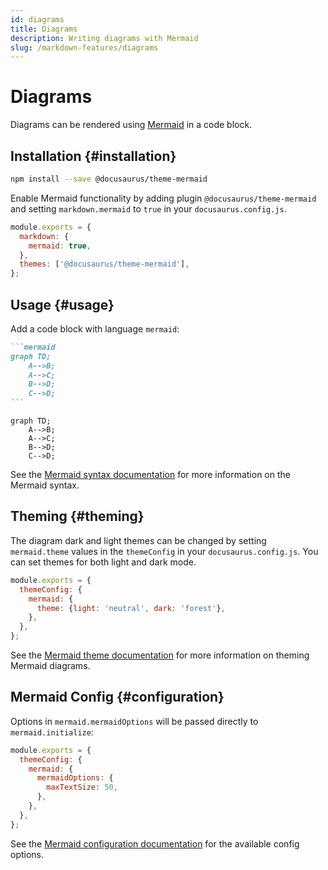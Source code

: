 ```yaml
---
id: diagrams
title: Diagrams
description: Writing diagrams with Mermaid
slug: /markdown-features/diagrams
---
```


# Diagrams

Diagrams can be rendered using [Mermaid](https://mermaid-js.github.io/mermaid/) in a code block.

## Installation {#installation}

```bash npm2yarn
npm install --save @docusaurus/theme-mermaid
```

Enable Mermaid functionality by adding plugin `@docusaurus/theme-mermaid` and setting `markdown.mermaid` to `true` in your `docusaurus.config.js`.

```js title="docusaurus.config.js"
module.exports = {
  markdown: {
    mermaid: true,
  },
  themes: ['@docusaurus/theme-mermaid'],
};
```

## Usage {#usage}

Add a code block with language `mermaid`:

````md title="Example Mermaid diagram"
```mermaid
graph TD;
    A-->B;
    A-->C;
    B-->D;
    C-->D;
```
````

```mermaid
graph TD;
    A-->B;
    A-->C;
    B-->D;
    C-->D;
```

See the [Mermaid syntax documentation](https://mermaid-js.github.io/mermaid/#/./n00b-syntaxReference) for more information on the Mermaid syntax.

## Theming {#theming}

The diagram dark and light themes can be changed by setting `mermaid.theme` values in the `themeConfig` in your `docusaurus.config.js`. You can set themes for both light and dark mode.

```js title="docusaurus.config.js"
module.exports = {
  themeConfig: {
    mermaid: {
      theme: {light: 'neutral', dark: 'forest'},
    },
  },
};
```

See the [Mermaid theme documentation](https://mermaid-js.github.io/mermaid/#/theming) for more information on theming Mermaid diagrams.

## Mermaid Config {#configuration}

Options in `mermaid.mermaidOptions` will be passed directly to `mermaid.initialize`:

```js title="docusaurus.config.js"
module.exports = {
  themeConfig: {
    mermaid: {
      mermaidOptions: {
        maxTextSize: 50,
      },
    },
  },
};
```

See the [Mermaid configuration documentation](https://mermaid-js.github.io/mermaid/#/./Setup?id=configuration) for the available config options.
